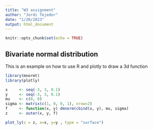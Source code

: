 ```yaml
---
title: "W3 assignment"
author: "Jordi Tejedor"
date: "1/20/2023"
output: html_document
---
```


```r
knitr::opts_chunk$set(echo = TRUE)
```

## Bivariate normal distribution

This is an example on how to use R and plotly to draw a 3d function

```r
library(mnormt)
library(plotly)

x     <- seq(-3, 3, 0.1) 
y     <- seq(-3, 3, 0.1)
mu    <- c(0, 0)
sigma <- matrix(c(1, 0, 0, 1), nrow=2)
f     <- function(x, y) dmnorm(cbind(x, y), mu, sigma)
z     <- outer(x, y, f)

plot_ly(z = z, x=x, y=y , type = "surface")


```